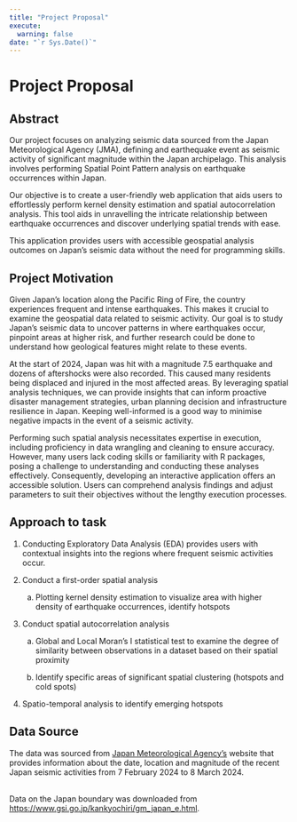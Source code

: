 ```yaml
---
title: "Project Proposal"
execute: 
  warning: false
date: "`r Sys.Date()`"
---
```


# Project Proposal

## Abstract

Our project focuses on analyzing seismic data sourced from the Japan Meteorological Agency (JMA), defining and earthequake event as seismic activity of significant magnitude within the Japan archipelago. This analysis involves performing Spatial Point Pattern analysis on earthquake occurrences within Japan.

Our objective is to create a user-friendly web application that aids users to effortlessly perform kernel density estimation and spatial autocorrelation analysis. This tool aids in unravelling the intricate relationship between earthquake occurrences and discover underlying spatial trends with ease.

This application provides users with accessible geospatial analysis outcomes on Japan’s seismic data without the need for programming skills.

## Project Motivation

Given Japan's location along the Pacific Ring of Fire, the country experiences frequent and intense earthquakes. This makes it crucial to examine the geospatial data related to seismic activity. Our goal is to study Japan's seismic data to uncover patterns in where earthquakes occur, pinpoint areas at higher risk, and further research could be done to understand how geological features might relate to these events.

At the start of 2024, Japan was hit with a magnitude 7.5 earthquake and dozens of aftershocks were also recorded. This caused many residents being displaced and injured in the most affected areas. By leveraging spatial analysis techniques, we can provide insights that can inform proactive disaster management strategies, urban planning decision and infrastructure resilience in Japan. Keeping well-informed is a good way to minimise negative impacts in the event of a seismic activity.

Performing such spatial analysis necessitates expertise in execution, including proficiency in data wrangling and cleaning to ensure accuracy. However, many users lack coding skills or familiarity with R packages, posing a challenge to understanding and conducting these analyses effectively. Consequently, developing an interactive application offers an accessible solution. Users can comprehend analysis findings and adjust parameters to suit their objectives without the lengthy execution processes.

## Approach to task

1.  Conducting Exploratory Data Analysis (EDA) provides users with contextual insights into the regions where frequent seismic activities occur.

2.  Conduct a first-order spatial analysis

    a.  Plotting kernel density estimation to visualize area with higher density of earthquake occurrences, identify hotspots

3.  Conduct spatial autocorrelation analysis

    a.  Global and Local Moran’s I statistical test to examine the degree of similarity between observations in a dataset based on their spatial proximity

    b.  Identify specific areas of significant spatial clustering (hotspots and cold spots)

4.  Spatio-temporal analysis to identify emerging hotspots

## Data Source

The data was sourced from [Japan Meteorological Agency’s](https://www.data.jma.go.jp/multi/quake/index.html?lang=jp) website that provides information about the date, location and magnitude of the recent Japan seismic activities from 7 February 2024 to 8 March 2024.

\
Data on the Japan boundary was downloaded from <https://www.gsi.go.jp/kankyochiri/gm_japan_e.html>.
